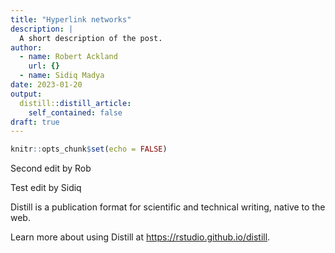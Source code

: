 ```yaml
---
title: "Hyperlink networks"
description: |
  A short description of the post.
author:
  - name: Robert Ackland
    url: {}
  - name: Sidiq Madya
date: 2023-01-20
output:
  distill::distill_article:
    self_contained: false
draft: true
---
```



```r
knitr::opts_chunk$set(echo = FALSE)
```

Second edit by Rob

Test edit by Sidiq

Distill is a publication format for scientific and technical writing, native to the web.

Learn more about using Distill at <https://rstudio.github.io/distill>.


